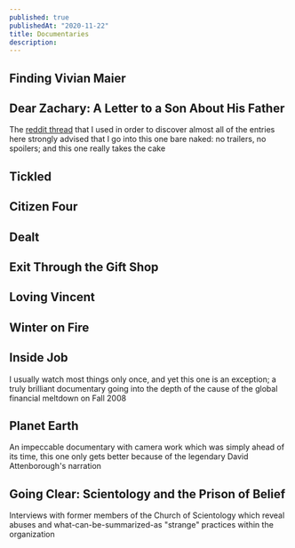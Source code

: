 ```yaml
---
published: true
publishedAt: "2020-11-22"
title: Documentaries
description:
---
```


## Finding Vivian Maier

## Dear Zachary: A Letter to a Son About His Father

The [reddit thread](https://www.reddit.com/r/AskReddit/comments/5x2r6b/reddit_what_are_some_must_see_documentaries) that I used in order to discover almost all of the entries here strongly advised that I go into this one bare naked: no trailers, no spoilers; and this one really takes the cake

## Tickled

## Citizen Four

## Dealt

## Exit Through the Gift Shop

## Loving Vincent

## Winter on Fire

## Inside Job

I usually watch most things only once, and yet this one is an exception; a truly brilliant documentary going into the depth of the cause of the global financial meltdown on Fall 2008

## Planet Earth

An impeccable documentary with camera work which was simply ahead of its time, this one only gets better because of the legendary David Attenborough's narration

## Going Clear: Scientology and the Prison of Belief

Interviews with former members of the Church of Scientology which reveal abuses and what-can-be-summarized-as "strange" practices within the organization
